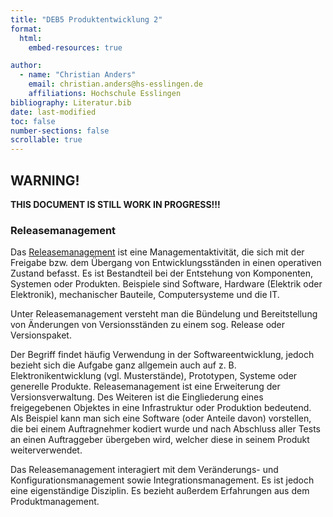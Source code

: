```yaml
---
title: "DEB5 Produktentwicklung 2"
format:
  html:
    embed-resources: true

author:
  - name: "Christian Anders"
    email: christian.anders@hs-esslingen.de
    affiliations: Hochschule Esslingen
bibliography: Literatur.bib
date: last-modified
toc: false
number-sections: false
scrollable: true
---
```




<!-- -------------------------------------------------------------------------

                       Callout !!! WARNING !!!

-------------------------------------------------------------------------- -->
::: {.callout-warning}
## WARNING!
**THIS DOCUMENT IS STILL WORK IN PROGRESS!!!**
:::

<!-- -------------------------------------------------------------------------

                       Releasemanagement

-------------------------------------------------------------------------- -->

### Releasemanagement


Das [Releasemanagement](https://de.wikipedia.org/wiki/Releasemanagement) ist eine Managementaktivität, die sich mit der Freigabe bzw. dem Übergang von Entwicklungsständen in einen operativen Zustand befasst. Es ist Bestandteil bei der Entstehung von Komponenten, Systemen oder Produkten. Beispiele sind Software, Hardware (Elektrik oder Elektronik), mechanischer Bauteile, Computersysteme und die IT.

Unter Releasemanagement versteht man die Bündelung und Bereitstellung von Änderungen von Versionsständen zu einem sog. Release oder Versionspaket.

Der Begriff findet häufig Verwendung in der Softwareentwicklung, jedoch bezieht sich die Aufgabe ganz allgemein auch auf z. B. Elektronikentwicklung (vgl. Musterstände), Prototypen, Systeme oder generelle Produkte. Releasemanagement ist eine Erweiterung der Versionsverwaltung. Des Weiteren ist die Eingliederung eines freigegebenen Objektes in eine Infrastruktur oder Produktion bedeutend. Als Beispiel kann man sich eine Software (oder Anteile davon) vorstellen, die bei einem Auftragnehmer kodiert wurde und nach Abschluss aller Tests an einen Auftraggeber übergeben wird, welcher diese in seinem Produkt weiterverwendet.

Das Releasemanagement interagiert mit dem Veränderungs- und Konfigurationsmanagement sowie Integrationsmanagement. Es ist jedoch eine eigenständige Disziplin. Es bezieht außerdem Erfahrungen aus dem Produktmanagement.
